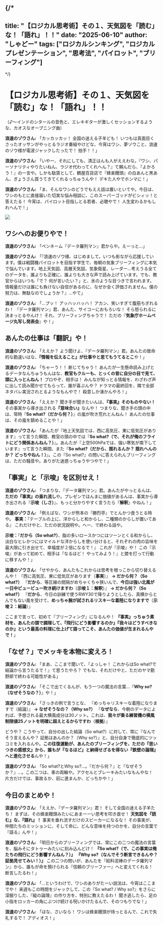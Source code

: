 
{/*
---
title: "【ロジカル思考術】その１、天気図を「読む」な！「語れ」！！"
date: "2025-06-10"
author: "しゃどー"
tags: ["ロジカルシンキング", "ロジカルプレゼンテーション", "思考法", "パイロット", "ブリーフィング"]
---
*/}

# 【ロジカル思考術】その１、天気図を「読む」な！「語れ」！！

（♪～インドのシタールの音色と、エレキギターが激しくセッションするような、カオスなオープニング曲）

**浪速のゾウさん:** 「カッカッカッ！ 全国の迷える子羊ども！ いつもは真面目くさったオッサンがやっとるラジオ番組やけどな、今宵はワシ、夢ゾウこと、浪速のゾウ様が電波ジャックしたったで！ 拍手！！」

**浪速のゾウさん:** 「いやー、それにしても、清正はんも人がええわな。『ワシ、パーソナリティやりたいねん、ラジオ代わってくれへん？』て頼んだら、『よかろう！』の一言や。しかも駄賃として、鶴屋百貨店で『蜂楽饅頭』の白あんと黒あん、ぎょうさん買うてきてくれるっちゅうんや！ デキた人やでホンマに！」

**浪速のゾウさん:** 「ま、そんなワシのどうでもええ話は置いといてや。今日は、ワシのもとに直接届いた切実な悩み相談に、このスーパーゴッドがビシィッ！と答えたる！ 今宵は、パイロット目指しとる若者、必聴やで！ 人生変わるかもしれへんで！」

<Image
  src="/images/ContentImages/ganesha_logical.jpg"
  width={400}
  height={400}
/>

## ワシへのお便りやで！

**浪速のゾウさん:** 「ペンネーム『データ羅列マン』君からや。えーっと…」

**浪速のゾウさん:** 「『浪速のゾウ様、はじめまして。いつも影ながら応援しています。僕は戦闘機パイロットを目指す学生で、毎朝の気象ブリーフィングに本気で悩んでいます。地上天気図、高層天気図、気象衛星、レーダー…考えうる全てのデータを、誰よりも正確に、誰よりも大きな声で読み上げています。でも、教官からはいつも「で？ 何が言いたい？」と、氷のような目つきで言われます。情報量だけは誰にも負けない自信があるのに、なぜか全く評価されません。僕の努力は、無駄なのでしょうか？』…やて」

**浪速のゾウさん:** 「…プッ！ アッハッハッハ！ アカン、笑いすぎて腹筋ちぎれるわ！ 『データ羅列マン』君、あんた、サイコーにおもろいな！ そら怒られるに決まっとるやんけ！ それ、ブリーフィングちゃうで！ ただの『**気象庁ホームページ丸写し発表会**』や！」

## あんたの仕事は「翻訳」や！

**浪速のゾウさん:** 「ええか？ よう聞けよ、『データ羅列マン』君。あんたの致命的な勘違いはな、<Highlight>**『情報を伝えること』が仕事やと思てもうてるとこ**</Highlight>や！」

**浪速のゾウさん:** 「ちゃーう！！ 断じてちゃう！ あんたが一生懸命読み上げとるデータなんちゅうもんはな、**教官もクルーも、とっくの昔に自分の目で見て、頭に入っとんねん！** プロやぞ、相手は！ みんなが知っとる情報を、わざわざ声に出して読み聞かせてもらって、誰が喜ぶんや？ ドラマの最終回を、隣で全部ネタバレ実況されとるようなもんやで！ 殺意しか湧かんやろ！」

**浪速のゾウさん:** 「ええか？ 聞き手が聞きたいんは、**『事実』そのものやない！** その事実から導き出される<Highlight>**『意味合い』**</Highlight>なんや！ つまりな、聞き手の頭の中は、常時『**So what?（だから何？）**』の嵐が吹き荒れとんねん！ あんたの仕事は、その嵐を鎮めることや！」

**浪速のゾウさん:** 「あんたが『地上天気図では、西に高気圧、東に低気圧があります』って言うた瞬間、教官の頭の中では『**So what?（で、それが俺のフライトにどう関係あんねん？）**』。あんたが『上空500hPaでは、強い寒気が南下しています』って言うた瞬間、また『**So what?（だから、揺れるんか？ 揺れへんのか？ どっちやねん！）**』。この『So what?』の問いに答えられんブリーフィングは、ただの騒音や。ありがた迷惑っちゅうやつやで！」

## 「事実」と「示唆」を区別せえ！

**浪速のゾウさん:** 「つまりな、『データ羅列マン』君。あんたがやっとるんは、<Highlight>**ただの『事実』の垂れ流し**</Highlight>や。プレゼンでほんまに価値があるんは、事実から導き出される<Highlight>『**示唆（しさ）**』</Highlight>、もっと分かりやすく言うたら<Highlight>『**解釈**』</Highlight>やねん！」

**浪速のゾウさん:** 「例えばな、ワシが熊本の『勝烈亭』でとんかつ食うとる時や。
**事実：**『テーブルの上に、洋からしと和からし、二種類のからしが置いてある』
これだけやと、ただの状況説明や。へー、で終わる話や。

**示唆：**『**だから（So what?）**、脂の多いロースかつにはツーンとくる和からし、淡白なヒレかつにはマイルドな洋からしを使い分けると、それぞれの肉の旨味を最大限に引き出せて、幸福度が２倍になるで！』
これが『示唆』や！ この『示唆』があって初めて、相手は『なるほど！ やってみよう！』と膝を打って行動に移すんや！」

**浪速のゾウさん:** 「せやから、あんたもこれからは思考を根っこから切り替えるんや！
『西に高気圧、東に低気圧があります（**事実**）』
**→ だから何？（So what?）**
『**だから**、等圧線の間隔がめちゃくちゃ狭いんで、**今日は強い北風が一日中ビュービュー吹き続けますわ**（**示唆１：解釈**）』
**→ だから何？（So what?）**
『**だから**、今日の訓練で使うRWY30で降りようとしたら、真横からとんでもない風を受けて、**めっちゃ腕が試されるリスキーな着陸になりますで**（**示唆２：結論**）』

ここまで言って、初めて『ブリーフィング』になるんや！ <Highlight>**『事実』っちゅう素材を、あんたの頭で調理して、『飛行にどう影響するのか』『我々はどうすべきなのか』という最高の料理に仕上げて語ってこそ、あんたの価値が生まれるんやで！**</Highlight>」

## 「なぜ？」でメッキを本物に変えろ！

**浪速のゾウさん:** 「まあ、ここまで聞いて、『よっしゃ！ これからはSo what?で結論から言うたるで！』て思うたやろ？ でもな、それだけやと、ただのヤマ勘野郎で終わる可能性がある」

**浪速のゾウさん:** 「そこで出てくるんが、もう一つの魔法の言葉…『**Why so?（なぜそうなの？）**』や！」

**浪速のゾウさん:** 「さっきの例で言うとな、
『めっちゃリスキーな着陸になりますで（結論）』
**→ なぜそうなの？（Why so?）**
『**なぜなら**、今朝のデータによれば、予想される最大横風成分は30ノット。これは、**我々が乗る練習機の横風制限値25ノットを明確に超えとるからですわ**（**根拠**）』

どうや？ こうやって、自分の出した結論（So what?）に対して、常に『なんでそう言えるんや？ 証拠はあんのか？（Why so?）』と、自分自身で徹底的にツッコミを入れるんや。<Highlight>**この往復運動が、あんたのブリーフィングを、ただの『思いつきの感想文』から、誰もが『なるほど』と納得せざるを得ない『鉄壁の論理』へと進化させる**</Highlight>んや！」

**浪速のゾウさん:** 「So what?とWhy so?…。『だから何？』と『なぜそうか？』…。この二つは、車の両輪や。アクセルとブレーキみたいなもんやな！ 片方だけでは、事故るか、前に進まんか、どっちかや！」

## 今日のまとめや！

**浪速のゾウさん:** 「ええか、『データ羅列マン』君！ そして全国の迷える子羊たち！ まずは、その蜂楽饅頭みたいにあまーーい思考を叩き直せ！
<Highlight>**天気図を『読む』な、『語れ』！**</Highlight>
事実を垂れ流すだけのスピーカーになるな！ その事実が、仲間たちのミッションに、そして命に、どんな意味を持つのかを、自分の言葉で『語る』んや！」

**浪速のゾウさん:** 「明日からのブリーフィングでは、常にこの二つの魔法の言葉を、脳みそにタトゥーみたいに刻み込んどけ！
<Highlight>**『So what?（で、この事実は俺たちの飛行にどう影響すんねん？）』**</Highlight>
<Highlight>**『Why so?（なんでそう断言できるんや？ 証拠見せてみい！）』**</Highlight>
この二つの問いが、あんたを『給料泥棒のデータ羅列マン』から、誰もが命を預けられる『信頼のブリーファー』へと変えてくれる！ 断言したるわ！」

**浪速のゾウさん:** 「…というわけで、ワシのありがたーい説法は、今宵はここまでや！ 来週もこの時間をジャックして、この『So what? / Why so?』をさらに深掘りした、『縦の論理』の作り方を、特別に教えたるわ！ 聞き逃したら、足の小指をロッカーの角にぶつけ続ける呪いかけたるんで、そのつもりでな！」

**浪速のゾウさん:** 「ほな、さいなら！ ワシは蜂楽饅頭が待っとるんで、これで失礼するで！ アディオス！」

